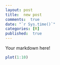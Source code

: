 ```yaml
---
layout: post
title:  new post
comments:  true
date: "`r Sys.time()`"
categories: [R]
published:  true
---
```


Your markdown here!

```r
plot(1:10)
```
